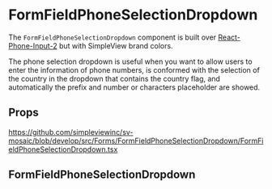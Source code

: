 
<Meta title='Forms/FormFieldPhoneSelectionDropdown/Readme' />

# FormFieldPhoneSelectionDropdown

The `FormFieldPhoneSelectionDropdown` component is built over [React-Phone-Input-2](https://www.npmjs.com/package/react-phone-input-2) but with SimpleView brand colors.

The phone selection dropdown is useful when you want to allow users to enter the information of phone numbers, is conformed with the selection of the country in the 
dropdown that contains the country flag, and automatically the prefix and number or characters placeholder are showed.

## Props

https://github.com/simpleviewinc/sv-mosaic/blob/develop/src/Forms/FormFieldPhoneSelectionDropdown/FormFieldPhoneSelectionDropdown.tsx

## FormFieldPhoneSelectionDropdown

<Preview withSource='none'>
  <stories.Default />
</Preview>
